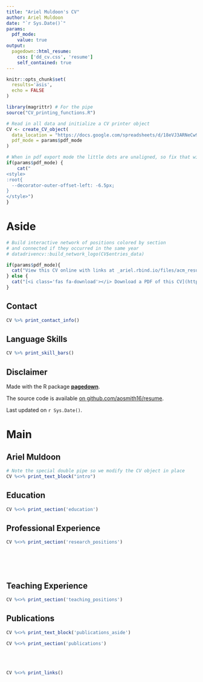 ```yaml
---
title: "Ariel Muldoon's CV"
author: Ariel Muldoon
date: "`r Sys.Date()`"
params:
  pdf_mode:
    value: true
output:
  pagedown::html_resume:
    css: ['dd_cv.css', 'resume']
    self_contained: true
---
```


```r
knitr::opts_chunk$set(
  results='asis', 
  echo = FALSE
)

library(magrittr) # For the pipe
source("CV_printing_functions.R")

# Read in all data and initialize a CV printer object
CV <- create_CV_object(
  data_location = "https://docs.google.com/spreadsheets/d/18eVJ3ARNeCw99B9rX7zfwrh4-c2v_6BaOEPrjGOGNhc/",  
  pdf_mode = params$pdf_mode
)

```


```r
# When in pdf export mode the little dots are unaligned, so fix that with some conditional CSS.
if(params$pdf_mode) {
    cat("
<style>
:root{
  --decorator-outer-offset-left: -6.5px;
}
</style>")
}
```


Aside
================================================================================

```r
# Build interactive network of positions colored by section
# and connected if they occurred in the same year
# datadrivencv::build_network_logo(CV$entries_data)
```


```r
if(params$pdf_mode){
  cat("View this CV online with links at _ariel.rbind.io/files/acm_resume.html_")
} else {
  cat("[<i class='fas fa-download'></i> Download a PDF of this CV](https://github.com/aosmith16/resume/raw/master/acm_resume.pdf)")
}
```

Contact {#contact}
--------------------------------------------------------------------------------

```r
CV %>% print_contact_info()
```



Language Skills {#skills}
--------------------------------------------------------------------------------

```r
CV %>% print_skill_bars()
```



Disclaimer {#disclaimer}
--------------------------------------------------------------------------------

Made with the R package [**pagedown**](https://github.com/rstudio/pagedown). 

The source code is available [on github.com/aosmith16/resume](https://github.com/aosmith16/resume).

Last updated on `r Sys.Date()`.



Main
================================================================================

Ariel Muldoon {#title}
--------------------------------------------------------------------------------

```r
# Note the special double pipe so we modify the CV object in place
CV %<>% print_text_block("intro") 
```



Education {data-icon=graduation-cap data-concise=true}
--------------------------------------------------------------------------------

```r
CV %<>% print_section('education')
```



Professional Experience {data-icon=suitcase}
--------------------------------------------------------------------------------

```r
CV %<>% print_section('research_positions')
```

<!-- These breaks just force a new page so section doesnt get cut off -->
<br>
<br>
<br>

Teaching Experience {data-icon=chalkboard-teacher}
--------------------------------------------------------------------------------

```r
CV %<>% print_section('teaching_positions')
```



Publications {data-icon=file}
--------------------------------------------------------------------------------

::: aside
```r
CV %<>% print_text_block('publications_aside')
```
:::

```r
CV %<>% print_section('publications')
```

<br>
<br>

```r
CV %<>% print_links()
```
